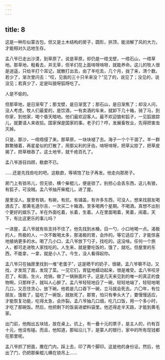 ```yaml
---
---
---
```

title: 8
---



这是一种形似蒙古包，但又是土木结构的房子，圆形，拱顶，能消解了风的大力，才能相对久远地生存。

孟八爷已走出沙漠，到草原了。说是草原，却仍是一绺戈壁，一绺石山，一绺草地。那草地，粗看去，并无草，但羊们在上面啃呀啃呀，就能养命。这儿的牧人很是逍遥，只给羊打个耳记，就散打出去，由了羊吃去，几个月，拢了来，清个数。若少了，渐次里问去：“哎，见我的三十只羊来没？”见了的，说见了；没见的，说没见；若真少了，定是叫狼呀狐呀吃了。

人是不偷的。

但那草地，是日渐窄了；那戈壁，是日渐宽了；那石山，是日渐焦了；却没人问，没人考虑。牧人们最爱的，是饮酒，一有卖酒的车来，就卸下几十箱，骑了马，到你家，到他家，喝个昏天暗地。他们最欢迎客人。最不欢迎狼和狐子，一见狐狼踪儿，就要请人来收拾。国家保是国家的事。老子们？哼，发展畜牧业，先得把害虫灭掉。

只是，那沙，一绺绺侵了来。那草原，一块块褪了去。海子一个个干涸了。羊一群群繁殖着，再星星似的打散了，用那尖利的牙齿，啃呀啃呀，把草尖掠了，把草皮揭了，把草根吞了。这土地爷，就千疮百孔了。

孟八爷游目四顾，欷歔不已。

……还是先找些吃的吧。这欷歔，等填饱了肚子再发。他走向那房子。

房门上有锁吊儿，但无锁，横个柴棍儿，便是锁了。别担心会丢东西，这儿有狼，有狐子，可没贼。孟八爷抽开柴棍儿，进了屋。

屋里没人。屋里有锅，有碗，有炕，有铺盖，有许多东西，可没人，想来找朋友喝酒去了。那黄毛道尔吉，一次买二十箱酒，至多喝两个星期。不喝酒，真想不出别个更好的娱乐了。羊在外面吃着，长着，生着。人在里面喝着，笑着，闹着。天下，有比这更乐的事儿吗？

一进屋，孟八爷就有些支持不住了。他先找到水桶，舀一勺，小口地喝一点。渴极的人，热极的人，一次不敢喝太多，那渴极的胃，会炸的。等它适应了，才能惊喜地接纳更多的水。喝了几小口，孟八爷放下勺子，找吃的。这没啥。任何一个旅人，都可走进牧人家找吃的。人生来，就是要吃饭的，饿了，就吃。但屋里的东西，不能拿，一拿，就是小人了。今生，没人看得起你。

孟八爷只在抽匣里找到一堆“老蛋子”，这是晒干的奶子，很硬。孟八爷嚼不动，又找，才发现了面，发现了菜。一见它们，胃猛地蠕动起来，很是难受。孟八爷咬牙忍了，和面，生火，炝锅，做了一锅揪面片子。这是几天来见到的唯一的真正的食物啊，只那样子，就叫人心醉了。孟八爷轻轻地舀了一碗，轻轻地端了，轻轻地喝几口，又忍住贪心，放下碗。他若是几口吞下一碗，立马就会死去。六〇年，有位朋友，饿极了，猛吃了一碗饭，就胀死了。那胃，怕只有拳头大了，要慢慢适应，才能恢复功能，吃得太急，会炸裂。孟八爷抽几口烟，吃几口饭，用一个多小时，才吃了那碗饭。然后，他把剩下的饭装进塑料袋里。他还得走半天路，才能到黄毛家。

出门前，他掏出五块钱，放在桌上。炕上，有一叠十元的票子，是主人的，约有百十元，他没有碰。而且，他知道，那毡沿儿下，是蒙人的银行，家中的所有现钱都在那里呢。

孟八爷抓了把面，撒在门内，踩上去，印了两个脚印。这是他的身份证。然后，他出了门，仍把那柴棍儿横在锁吊上……